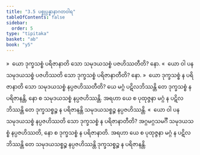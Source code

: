 ```yaml
---
title: "3.5 ပစ္စုပ္ပန္နာနာဂတဝါရ"
tableOfContents: false
sidebar:
  order: 5
type: "tipitaka"
basket: "ab"
book: "y5"
---
```



<DynamicBreadcrumb />

<Division number="169" book="y5" e="ch" v="33" p="264">

<Paragraph number="811" book="y5">
»  ယော ဒုက္ခသစ္စံ ပရိဇာနာတိ သော သမုဒယသစ္စံ ပဇဟိဿတီတိ? နော.
</Paragraph>

<Paragraph number="812" book="y5">
«  ယော ဝါ ပန သမုဒယသစ္စံ ပဇဟိဿတိ သော ဒုက္ခသစ္စံ ပရိဇာနာတီတိ? နော.
</Paragraph>

<Paragraph number="813" book="y5">
»  ယော ဒုက္ခသစ္စံ န ပရိဇာနာတိ သော သမုဒယသစ္စံ နပ္ပဇဟိဿတီတိ?
</Paragraph>

<Paragraph number="814" book="y5">
ယေ မဂ္ဂံ ပဋိလဘိဿန္တိ တေ ဒုက္ခသစ္စံ န ပရိဇာနန္တိ, နော စ သမုဒယသစ္စံ နပ္ပဇဟိဿန္တိ. အရဟာ ယေ စ ပုထုဇ္ဇနာ မဂ္ဂံ န ပဋိလဘိဿန္တိ တေ ဒုက္ခသစ္စဉ္စ န ပရိဇာနန္တိ သမုဒယသစ္စဉ္စ နပ္ပဇဟိဿန္တိ.
</Paragraph>

<Paragraph number="815" book="y5">
«  ယော ဝါ ပန သမုဒယသစ္စံ နပ္ပဇဟိဿတိ သော ဒုက္ခသစ္စံ န ပရိဇာနာတီတိ?
</Paragraph>

<Paragraph number="816" book="y5">
အဂ္ဂမဂ္ဂသမင်္ဂီ သမုဒယသစ္စံ နပ္ပဇဟိဿတိ, နော စ ဒုက္ခသစ္စံ န ပရိဇာနာတိ. အရဟာ ယေ စ ပုထုဇ္ဇနာ မဂ္ဂံ န ပဋိလဘိဿန္တိ တေ သမုဒယသစ္စဉ္စ နပ္ပဇဟိဿန္တိ ဒုက္ခသစ္စဉ္စ န ပရိဇာနန္တိ.
</Paragraph>
</Division>